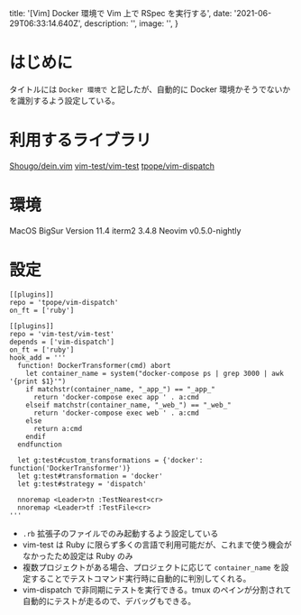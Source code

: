 
  title: '[Vim] Docker 環境で Vim 上で RSpec を実行する',
  date: '2021-06-29T06:33:14.640Z',
  description: '',
  image: '',
}

# はじめに

タイトルには `Docker 環境で` と記したが、自動的に Docker 環境かそうでないかを識別するよう設定している。

# 利用するライブラリ

[Shougo/dein.vim](https://github.com/Shougo/dein.vim)
[vim-test/vim-test](https://github.com/vim-test/vim-test)
[tpope/vim-dispatch](https://github.com/tpope/vim-dispatch)

# 環境

MacOS BigSur Version 11.4
iterm2 3.4.8
Neovim v0.5.0-nightly

# 設定

```
[[plugins]]
repo = 'tpope/vim-dispatch'
on_ft = ['ruby']

[[plugins]]
repo = 'vim-test/vim-test'
depends = ['vim-dispatch']
on_ft = ['ruby']
hook_add = '''
  function! DockerTransformer(cmd) abort
    let container_name = system("docker-compose ps | grep 3000 | awk '{print $1}'")
    if matchstr(container_name, "_app_") == "_app_"
      return 'docker-compose exec app ' . a:cmd
    elseif matchstr(container_name, "_web_") == "_web_"
      return 'docker-compose exec web ' . a:cmd
    else
      return a:cmd
    endif
  endfunction

  let g:test#custom_transformations = {'docker': function('DockerTransformer')}
  let g:test#transformation = 'docker'
  let g:test#strategy = 'dispatch'

  nnoremap <Leader>tn :TestNearest<cr>
  nnoremap <Leader>tf :TestFile<cr>
'''
```

- `.rb` 拡張子のファイルでのみ起動するよう設定している
- vim-test は Ruby に限らず多くの言語で利用可能だが、これまで使う機会がなかったため設定は Ruby のみ
- 複数プロジェクトがある場合、プロジェクトに応じて `container_name` を設定することでテストコマンド実行時に自動的に判別してくれる。
- vim-dispatch で非同期にテストを実行できる。tmux のペインが分割されて自動的にテストが走るので、デバッグもできる。

